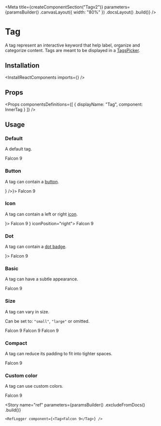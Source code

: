 
<Meta
    title={createComponentSection("Tagv2")}
    parameters={paramsBuilder()
        .canvasLayout({ width: "80%" })
        .docsLayout(<ReactComponentsLayout sourcePath="/packages/react-components/src/tag/src" />)
        .build()}
/>

# Tag

A tag represent an interactive keyword that help label, organize and categorize content. Tags are meant to be displayed in a [TagsPicker](?path=/story/components-tagspicker--default-story).

## Installation

<InstallReactComponents imports={<Imports />} />

## Props

<Props
    componentsDefinitions={[
        { displayName: "Tag", component: InnerTag }
    ]}
/>

## Usage

### Default

A default tag.

<Preview>
    <Story name="default">
        <Tag>Falcon 9</Tag>
    </Story>
</Preview>

### Button

A tag can contain a [button](?path=/docs/components-button--default-story).

<Preview>
    <Story name="button">
        <Tag button={<Button icon={<CloseIcon />} />}>
            Falcon 9
        </Tag>
    </Story>
</Preview>

### Icon

A tag can contain a left or right [icon](?path=/docs/materials-icons--page).

<Preview>
    <Story name="icon">
        <div className="flex items-space-between">
            <Tag icon={<InfoIcon />}>
                Falcon 9
            </Tag>
            <Tag icon={<CheckIcon />} iconPosition="right">
                Falcon 9
            </Tag>
        </div>
    </Story>
</Preview>

### Dot

A tag can contain a [dot badge](?path=/docs/components-badge--default-story).

<Preview>
    <Story name="dot">
        <div className="flex items-space-between">
            <Tag dot={<Badge className="bg-primary-500" />}>
                Falcon 9
            </Tag>
        </div>
    </Story>
</Preview>

### Basic

A tag can have a subtle appearance.

<Preview>
    <Story name="basic">
        <Tag basic>Falcon 9</Tag>
    </Story>
</Preview>

### Size

A tag can vary in size.

Can be set to: `"small"`, `"large"` or omitted.

<Preview>
    <Story name="size">
        <div className="flex items-end items-space-between">
            <Tag size="small">Falcon 9</Tag>
            <Tag>Falcon 9</Tag>
            <Tag size="large">Falcon 9</Tag>
        </div>
    </Story>
</Preview>

### Compact

A tag can reduce its padding to fit into tighter spaces.

<Preview>
    <Story name="compact">
        <Tag compact>Falcon 9</Tag>
    </Story>
</Preview>

### Custom color

A tag can use custom colors.

<Preview>
    <Story name="custom-color">
        <Tag
            style={{
                backgroundColor: "#FFF6E7",
                color: "var(--marine-500)",
                border: "1px solid #FEE9C3"
            }}
        >
            Falcon 9
        </Tag>
    </Story>
</Preview>

<Story
    name="ref"
    parameters={paramsBuilder()
        .excludeFromDocs()
        .build()}
>
    <RefLogger component={<Tag>Falcon 9</Tag>} />
</Story>



